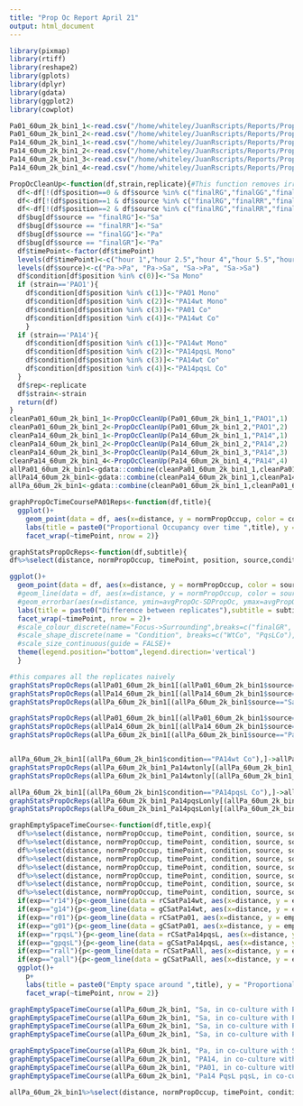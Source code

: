 ```yaml
---
title: "Prop Oc Report April 21"
output: html_document
---
```

```r

library(pixmap)
library(rtiff)
library(reshape2)
library(gplots)
library(dplyr)
library(gdata)
library(ggplot2)
library(cowplot)

Pa01_60um_2k_bin1_1<-read.csv("/home/whiteley/JuanRscripts/Reports/PropOcData/pa01_60um_1.csv", header = TRUE)
Pa01_60um_2k_bin1_2<-read.csv("/home/whiteley/JuanRscripts/Reports/PropOcData/pa01_60um_2.csv", header = TRUE)
Pa14_60um_2k_bin1_1<-read.csv("/home/whiteley/JuanRscripts/Reports/PropOcData/pa14_60um_1.csv", header = TRUE)
Pa14_60um_2k_bin1_2<-read.csv("/home/whiteley/JuanRscripts/Reports/PropOcData/pa14_60um_2.csv", header = TRUE)
Pa14_60um_2k_bin1_3<-read.csv("/home/whiteley/JuanRscripts/Reports/PropOcData/pa14_60um_3.csv", header = TRUE)
Pa14_60um_2k_bin1_4<-read.csv("/home/whiteley/JuanRscripts/Reports/PropOcData/pa14_60um_4.csv", header = TRUE)

PropOcCleanUp<-function(df,strain,replicate){#This function removes irrelevant comparisons from the results dataframe
  df<-df[!(df$position==0 & df$source %in% c("finalRG","finalGG","finalGR")),]#remove Sa mono
  df<-df[!(df$position==1 & df$source %in% c("finalRG","finalRR","finalGR")),]
  df<-df[!(df$position==2 & df$source %in% c("finalRG","finalRR","finalGR")),]
  df$bug[df$source == "finalRG"]<-"Sa"
  df$bug[df$source == "finalRR"]<-"Sa"
  df$bug[df$source == "finalGG"]<-"Pa"
  df$bug[df$source == "finalGR"]<-"Pa"
  df$timePoint<-factor(df$timePoint)
  levels(df$timePoint)<-c("hour 1","hour 2.5","hour 4","hour 5.5","hour 7","hour 8.5","hour 10","hour 11.5","hour 13","hour 14.5","hour 16","hour 17.5")
  levels(df$source)<-c("Pa->Pa", "Pa->Sa", "Sa->Pa", "Sa->Sa")
  df$condition[df$position %in% c(0)]<-"Sa Mono"
  if (strain=='PAO1'){
    df$condition[df$position %in% c(1)]<-"PAO1 Mono"
    df$condition[df$position %in% c(2)]<-"PA14wt Mono"
    df$condition[df$position %in% c(3)]<-"PA01 Co"
    df$condition[df$position %in% c(4)]<-"PA14wt Co"
    }
  if (strain=='PA14'){
    df$condition[df$position %in% c(1)]<-"PA14wt Mono"
    df$condition[df$position %in% c(2)]<-"PA14pqsL Mono"
    df$condition[df$position %in% c(3)]<-"PA14wt Co"
    df$condition[df$position %in% c(4)]<-"PA14pqsL Co"
  }
  df$rep<-replicate
  df$strain<-strain
  return(df)
}
cleanPa01_60um_2k_bin1_1<-PropOcCleanUp(Pa01_60um_2k_bin1_1,"PAO1",1)
cleanPa01_60um_2k_bin1_2<-PropOcCleanUp(Pa01_60um_2k_bin1_2,"PAO1",2)
cleanPa14_60um_2k_bin1_1<-PropOcCleanUp(Pa14_60um_2k_bin1_1,"PA14",1)
cleanPa14_60um_2k_bin1_2<-PropOcCleanUp(Pa14_60um_2k_bin1_2,"PA14",2)
cleanPa14_60um_2k_bin1_3<-PropOcCleanUp(Pa14_60um_2k_bin1_3,"PA14",3)
cleanPa14_60um_2k_bin1_4<-PropOcCleanUp(Pa14_60um_2k_bin1_4,"PA14",4)
allPa01_60um_2k_bin1<-gdata::combine(cleanPa01_60um_2k_bin1_1,cleanPa01_60um_2k_bin1_2)
allPa14_60um_2k_bin1<-gdata::combine(cleanPa14_60um_2k_bin1_1,cleanPa14_60um_2k_bin1_2,cleanPa14_60um_2k_bin1_3,cleanPa14_60um_2k_bin1_4)
allPa_60um_2k_bin1<-gdata::combine(cleanPa01_60um_2k_bin1_1,cleanPa01_60um_2k_bin1_2,cleanPa14_60um_2k_bin1_1,cleanPa14_60um_2k_bin1_2,cleanPa14_60um_2k_bin1_3,cleanPa14_60um_2k_bin1_4)
```


```r
graphPropOcTimeCoursePA01Reps<-function(df,title){
  ggplot()+
    geom_point(data = df, aes(x=distance, y = normPropOccup, color = condition, shape = source))+
    labs(title = paste0("Proportional Occupancy over time ",title), y = "Proportional Occupancy", x = "Distance (um)", color="condition", shape = "relation", fill= "tech rep")+
    facet_wrap(~timePoint, nrow = 2)}

graphStatsPropOcReps<-function(df,subtitle){
df%>%select(distance, normPropOccup, timePoint, position, source,condition, rep, strain)%>%filter(source %in% c("Sa->Pa","Pa->Sa"))%>%group_by(distance,timePoint,source,strain,condition,rep)%>%summarise(avgPropOc=mean(normPropOccup),SDPropOc=sd(normPropOccup) )%>% as.data.frame()->statsPropOc

ggplot()+
  geom_point(data = df, aes(x=distance, y = normPropOccup, color = source.1, shape= condition), size = 3)+
  #geom_line(data = df, aes(x=distance, y = normPropOccup, color = source, shape= condition))+
  #geom_errorbar(aes(x=distance, ymin=avgPropOc-SDPropOc, ymax=avgPropOc+SDPropOc,color=source), data = statsPropOc,width=.1) +
  labs(title = paste0("Difference between replicates"),subtitle = subtitle, y = "Proportional Occupancy", x = "Distance (um)", shape= "condition")+
  facet_wrap(~timePoint, nrow = 2)+
  #scale_colour_discrete(name="Focus->Surrounding",breaks=c("finalGR", "finalRG"),labels=c("Pa->Sa", "Sa->Pa"))+
  #scale_shape_discrete(name = "Condition", breaks=c("WtCo", "PqsLCo"), labels=c("Sa+PA14wt", "Sa+PA14-pqsL"))+
  #scale_size_continuous(guide = FALSE)+
  theme(legend.position="bottom",legend.direction='vertical')
  }

#this compares all the replicates naively
graphStatsPropOcReps(allPa01_60um_2k_bin1[(allPa01_60um_2k_bin1$source=="Sa->Pa"),], "Pa01, 60 um, bin 1, 10k sample (Sa->Pa only)")
graphStatsPropOcReps(allPa14_60um_2k_bin1[(allPa14_60um_2k_bin1$source=="Sa->Pa"),], "Pa14, 60 um, bin 1, 10k sample (Sa->Pa only)")
graphStatsPropOcReps(allPa_60um_2k_bin1[(allPa_60um_2k_bin1$source=="Sa->Pa"),], "Pa01 and Pa14, 60 um, bin 1, 10k sample (Sa->Pa only)")

graphStatsPropOcReps(allPa01_60um_2k_bin1[(allPa01_60um_2k_bin1$source=="Pa->Sa"),], "Pa01, 60 um, bin 1, 10k sample (Sa->Pa only)")
graphStatsPropOcReps(allPa14_60um_2k_bin1[(allPa14_60um_2k_bin1$source=="Pa->Sa"),], "Pa14, 60 um, bin 1, 10k sample (Sa->Pa only)")
graphStatsPropOcReps(allPa_60um_2k_bin1[(allPa_60um_2k_bin1$source=="Pa->Sa"),], "Pa01 and Pa14, 60 um, bin 1, 10k sample (Sa->Pa only)")


allPa_60um_2k_bin1[(allPa_60um_2k_bin1$condition=="PA14wt Co"),]->allPa_60um_2k_bin1_Pa14wtonly
graphStatsPropOcReps(allPa_60um_2k_bin1_Pa14wtonly[(allPa_60um_2k_bin1_Pa14wtonly$source=="Sa->Pa"),], "Pa14 wt only, 60 um, bin 1, 10k sample (Sa->Pa only)")
graphStatsPropOcReps(allPa_60um_2k_bin1_Pa14wtonly[(allPa_60um_2k_bin1_Pa14wtonly$source=="Pa->Pa"),], "Pa14 wt only, 60 um, bin 1, 10k sample (Pa->Pa only)")

allPa_60um_2k_bin1[(allPa_60um_2k_bin1$condition=="PA14pqsL Co"),]->allPa_60um_2k_bin1_Pa14pqsLonly
graphStatsPropOcReps(allPa_60um_2k_bin1_Pa14pqsLonly[(allPa_60um_2k_bin1_Pa14pqsLonly$source=="Sa->Pa"),], "Pa14 pqsL only, 60 um, bin 1, 10k sample (Sa->Pa only)")
graphStatsPropOcReps(allPa_60um_2k_bin1_Pa14pqsLonly[(allPa_60um_2k_bin1_Pa14pqsLonly$source=="Pa->Pa"),], "Pa14 pqsL only, 60 um, bin 1, 10k sample (Pa->Pa only)")
```

```r
graphEmptySpaceTimeCourse<-function(df,title,exp){
  df%>%select(distance, normPropOccup, timePoint, condition, source, source.1)%>%filter(condition %in% c("PA14wt Co"))%>%filter(source %in% c("Sa->Pa","Sa->Sa"))%>%group_by(distance,timePoint, condition, source.1)%>%summarise(total=sum(normPropOccup))%>%mutate(emptySpace = 1-total)->rCSatPa14wt
  df%>%select(distance, normPropOccup, timePoint, condition, source, source.1)%>%filter(condition %in% c("PA14wt Co"))%>%filter(source %in% c("Pa->Sa","Pa->Pa"))%>%group_by(distance,timePoint, condition, source.1)%>%summarise(total=sum(normPropOccup))%>%mutate(emptySpace = 1-total)->gCSatPa14wt
  df%>%select(distance, normPropOccup, timePoint, condition, source, source.1)%>%filter(condition %in% c("PA14wt Co","PA01 Co"))%>%filter(source %in% c("Sa->Pa","Sa->Sa"))%>%group_by(distance,timePoint, condition, source.1)%>%summarise(total=sum(normPropOccup))%>%mutate(emptySpace = 1-total)->rCSatPaAll
  df%>%select(distance, normPropOccup, timePoint, condition, source, source.1)%>%filter(condition %in% c("PA14wt Co","PA01 Co"))%>%filter(source %in% c("Pa->Sa","Pa->Pa"))%>%group_by(distance,timePoint, condition, source.1)%>%summarise(total=sum(normPropOccup))%>%mutate(emptySpace = 1-total)->gCSatPaAll
  df%>%select(distance, normPropOccup, timePoint, condition, source, source.1)%>%filter(condition %in% c("PA14pqsL Co"))%>%filter(source %in% c("Sa->Pa","Sa->Sa"))%>%group_by(distance,timePoint, condition, source.1)%>%summarise(total=sum(normPropOccup))%>%mutate(emptySpace = 1-total)->rCSatPa14pqsL
  df%>%select(distance, normPropOccup, timePoint, condition, source, source.1)%>%filter(condition %in% c("PA14pqsL Co"))%>%filter(source %in% c("Pa->Sa","Pa->Pa"))%>%group_by(distance,timePoint, condition, source.1)%>%summarise(total=sum(normPropOccup))%>%mutate(emptySpace = 1-total)->gCSatPa14pqsL
  df%>%select(distance, normPropOccup, timePoint, condition, source, source.1)%>%filter(condition %in% c("PA01 Co"))%>%filter(source %in% c("Sa->Pa","Sa->Sa"))%>%group_by(distance,timePoint, condition, source.1)%>%summarise(total=sum(normPropOccup))%>%mutate(emptySpace = 1-total)->rCSatPa01
  df%>%select(distance, normPropOccup, timePoint, condition, source, source.1)%>%filter(condition %in% c("PA01 Co"))%>%filter(source %in% c("Pa->Sa","Pa->Pa"))%>%group_by(distance,timePoint, condition, source.1)%>%summarise(total=sum(normPropOccup))%>%mutate(emptySpace = 1-total)->gCSatPa01
  if(exp=="r14"){p<-geom_line(data = rCSatPa14wt, aes(x=distance, y = emptySpace, color = source.1))}
  if(exp=="g14"){p<-geom_line(data = gCSatPa14wt, aes(x=distance, y = emptySpace, color = source.1))}
  if(exp=="r01"){p<-geom_line(data = rCSatPa01, aes(x=distance, y = emptySpace, color = source.1))}
  if(exp=="g01"){p<-geom_line(data = gCSatPa01, aes(x=distance, y = emptySpace, color = source.1))}
  if(exp=="rpqsL"){p<-geom_line(data = rCSatPa14pqsL, aes(x=distance, y = emptySpace, color = source.1))}
  if(exp=="gpqsL"){p<-geom_line(data = gCSatPa14pqsL, aes(x=distance, y = emptySpace, color = source.1))}
  if(exp=="rall"){p<-geom_line(data = rCSatPaAll, aes(x=distance, y = emptySpace, color = source.1))}
  if(exp=="gall"){p<-geom_line(data = gCSatPaAll, aes(x=distance, y = emptySpace, color = source.1))}
  ggplot()+
    p+
    labs(title = paste0("Empty space around ",title), y = "Proportional Occupancy", x = "Distance (um)", color="condition")+
    facet_wrap(~timePoint, nrow = 2)}

graphEmptySpaceTimeCourse(allPa_60um_2k_bin1, "Sa, in co-culture with Pa",'rall')
graphEmptySpaceTimeCourse(allPa_60um_2k_bin1, "Sa, in co-culture with PA14 wt",'r14')
graphEmptySpaceTimeCourse(allPa_60um_2k_bin1, "Sa, in co-culture with PA01",'r01')
graphEmptySpaceTimeCourse(allPa_60um_2k_bin1, "Sa, in co-culture with PA14 pqsL",'rpqsL')

graphEmptySpaceTimeCourse(allPa_60um_2k_bin1, "Pa, in co-culture with Sa",'gall')
graphEmptySpaceTimeCourse(allPa_60um_2k_bin1, "PA14, in co-culture with Sa",'g14')
graphEmptySpaceTimeCourse(allPa_60um_2k_bin1, "PA01, in co-culture with Sa",'g01')
graphEmptySpaceTimeCourse(allPa_60um_2k_bin1, "Pa14 PqsL pqsL, in co-culture with Sa",'gpqsL')

allPa_60um_2k_bin1%>%select(distance, normPropOccup, timePoint, condition, source, source.1)%>%filter(condition %in% c("PA14wt Co","PA01 Co"))%>%filter(source %in% c("Sa->Pa","Sa->Sa"))%>%group_by(distance,timePoint, condition, source.1)%>%summarise(total=sum(normPropOccup))%>%mutate(emptySpace = 1-total)->rCSatPaAll

```